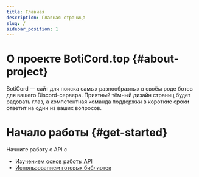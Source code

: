 ```yaml
---
title: Главная
description: Главная страница
slug: /
sidebar_position: 1
---
```


# О проекте BotiСord.top {#about-project}

BotiCord — сайт для поиска самых разнообразных в своём роде ботов для вашего Discord-сервера. Приятный тёмный дизайн
страниц будет радовать глаз, а компетентная команда поддержки в короткие сроки ответит на один из ваших вопросов.

# Начало работы {#get-started}

Начните работу с API с

-   [Изучением основ работы API](/api)
-   [Использованием готовых библиотек](/sdk)
